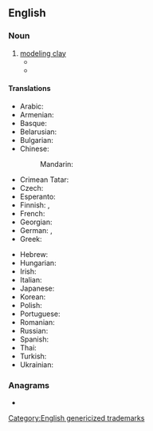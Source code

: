 {{also|Plasticine}}
==English==
{{wikipedia}}

===Noun===
{{en-noun|~}}

# [[modeling clay]]
#* {{quote-book|en|year=1909|title=The Teaching of Geography|author=William James Sutherland|url=http://books.google.com/books?id=TVgmAAAAMAAJ&pgis=1
|passage=Models; how to make paper pulp models; salt and flour models; sand models; '''plasticine''' models; chalk and pencil models.}}
#* {{quote-book|en|year=1920|author=D. H. Lawrence|title=[[S:Women in Love/Chapter XVI|Women in Love]]
|passage=Hermione Roddice suggested we should ask Gudrun to teach her to draw and to model in clay. You know Winnie is astonishingly clever with that '''plasticine''' stuff. Hermione declares she is an artist.}}

====Translations====
{{trans-top|modeling clay}}
* Arabic: {{t-needed|ar}}
* Armenian: {{t+|hy|պլաստիլին}}
* Basque: {{t-needed|eu}}
* Belarusian: {{t|be|пластылі́н|m}}
* Bulgarian: {{t|bg|пластили́н|m}}
* Chinese:
*: Mandarin: {{t+|cmn|橡皮泥|tr=xiàngpíní}}
* Crimean Tatar: {{t|crh|plastilin}}
* Czech: {{t|cs|plastelína|f}}
* Esperanto: {{t-needed|eo}}
* Finnish: {{t|fi|plastoliini}}, {{t+|fi|muovailuvaha}}
* French: {{t+|fr|pâte à modeler|f}}
* Georgian: {{t|ka|პლასტილინი}}
* German: {{t+|de|Knete|f}}, {{t+|de|Knetmasse|f}}
* Greek: {{t+|el|πλαστελίνη|f}}
{{trans-mid}}
* Hebrew: {{t-needed|he}}
* Hungarian: {{t+|hu|gyurma}}
* Irish: {{t|ga|márla|m}}
* Italian: {{t+|it|plastilina|f}}
* Japanese: {{t|ja|プラスチシン|tr=purasuchishin}}
* Korean: {{t|ko|플라스티신}}
* Polish: {{t+|pl|plastelina|f}}
* Portuguese: {{t|pt|plastilina|f}}
* Romanian: {{t+|ro|plastilină|f}}
* Russian: {{t+|ru|пластили́н|m}}
* Spanish: {{t|es|plastilina|f}}
* Thai: {{t+|th|ดินน้ำมัน}}
* Turkish: {{t-needed|tr}}
* Ukrainian: {{t|uk|пластилі́н|m}}
{{trans-bottom}}

===Anagrams===
* {{anagrams|en|a=aceiilnpst|Cisplatine|pelicanist}}

[[Category:English genericized trademarks]]